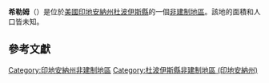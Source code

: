 {{noteTA
|G1=USState
|G2=地名
|G3=Unit
}}
{{Infobox settlement
|official_name            = 希勒姆
|native_name = Hillham
|settlement_type          = [[非建制地區|非建制地區]]
|image_skyline            = 
|imagesize                = 
|pushpin_map              = USA Indiana
|pushpin_label            = 希勒姆
|pushpin_label_position   = top
|pushpin_map_caption      = 希勒姆在印地安納州的位置
|subdivision_type         = [[世界政區索引|國家]]
|subdivision_type1        = [[美国州份|州份]]
|subdivision_type2        = [[印地安納州行政区划|縣]]
|subdivision_name         = [[美国|美国]]
|subdivision_name1        = [[印地安納州|印地安納州]]
|subdivision_name2        = [[杜波伊斯縣_(印地安納州)|杜波伊斯縣]]
|elevation_ft             = 554
|elevation_m              = 169
|area_total_km2           = 
|area_total_sq_mi         = 
|area_land_km2            = 
|area_land_sq_mi          = 
|area_water_km2           = 
|area_water_sq_mi         = 
|population_as_of         = 2010
|population_footnotes     = 
|population_total         = 
|population_metro         = 
|population_density_km2   = auto
|population_density_sq_mi = auto
|timezone                 = [[北美东部时区|北美东部时区]]
|utc_offset               = -5
|coordinates              = {{coord|38|30|50|N|86|42|02|W|display=inline,title}}
| coor_pinpoint           = 
| coordinates_footnotes   = 
|timezone_DST             = EDT
|utc_offset_DST           = -4
|postal_code_type         = [[美國郵區編號|郵區編號]]
|postal_code              = 47432
|area_code                = {{link-en|电话区号812|Area code 812|812}}
|blank_name = [[地名信息系统|GNIS ID]]
|blank_info = 436212<ref name="GNIS">{{cite gnis|436212|Hillham}}</ref>
}}
'''希勒姆'''（{{lang-en|Hillham}}）是位於[[美國|美國]][[印地安納州|印地安納州]][[杜波伊斯縣_(印地安納州)|杜波伊斯縣]]的一個[[非建制地區|非建制地區]]。該地的面積和人口皆未知。

== 參考文獻 ==
{{reflist}}

{{杜波伊斯縣 (印地安納州)}}

{{DEFAULTSORT:Hillham}}
[[Category:印地安納州非建制地區|Category:印地安納州非建制地區]]
[[Category:杜波伊斯縣非建制地區_(印地安納州)|Category:杜波伊斯縣非建制地區 (印地安納州)]]

{{Indiana-geo-stub}}